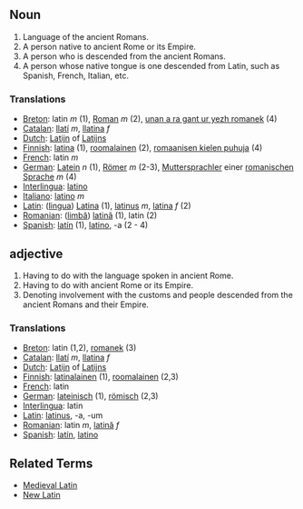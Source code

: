 == Noun ==

# Language of the ancient Romans.
# A person native to ancient Rome or its Empire.
# A person who is descended from the ancient Romans.
# A person whose native tongue is one descended from Latin, such as Spanish, French, Italian, etc.


===Translations===
*[[Breton]]: latin ''m'' (1), [[Roman]] ''m'' (2), [[unan a ra gant ur yezh romanek]] (4)
*[[Catalan]]: [[llatí]] ''m'', [[llatina]] ''f''
*[[Dutch]]: [[Latijn]] of [[Latijns]]
*[[Finnish]]: [[latina]] (1), [[roomalainen]] (2), [[romaanisen kielen puhuja]] (4)
*[[French]]: latin ''m''
*[[German]]: [[Latein]] ''n'' (1), [[Römer]] ''m'' (2-3), [[Muttersprachler]] einer [[romanische Sprache|romanischen Sprache]] ''m'' (4)
*[[Interlingua]]: [[latino]]
*[[Italiano]]: [[latino]] ''m''
*[[Latin]]: ([[lingua]]) [[Latina]] (1), [[latinus]] ''m'', [[latina]] ''f'' (2)
*[[Romanian]]: ([[limbă]]) [[latină]] (1), latin (2)
*[[Spanish]]: [[latín]] (1), [[latino]], -a (2 - 4)

== adjective ==

# Having to do with the language spoken in ancient Rome.
# Having to do with ancient Rome or its Empire.
# Denoting involvement with the customs and people descended from the ancient Romans and their Empire.


===Translations===
*[[Breton]]: latin (1,2), [[romanek]] (3)
*[[Catalan]]: [[llatí]] ''m'', [[llatina]] ''f''
*[[Dutch]]: [[Latijn]] of [[Latijns]]
*[[Finnish]]: [[latinalainen]] (1), [[roomalainen]] (2,3)
*[[French]]: latin
*[[German]]: [[lateinisch]] (1), [[römisch]] (2,3)
*[[Interlingua]]: latin
*[[Latin]]: [[latinus]], -a, -um
*[[Romanian]]: latin ''m'', [[latină]] ''f''
*[[Spanish]]: [[latín]], [[latino]]

== Related Terms ==

*[[Medieval Latin]]
*[[New Latin]]